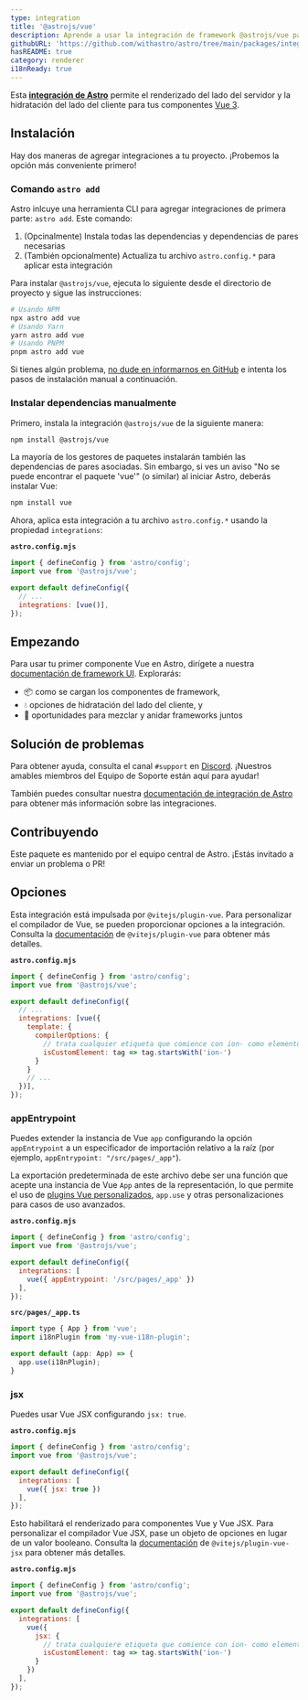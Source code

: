 ```yaml
---
type: integration
title: '@astrojs/vue'
description: Aprende a usar la integración de framework @astrojs/vue para extender el soporte de componentes en tu proyecto Astro.
githubURL: 'https://github.com/withastro/astro/tree/main/packages/integrations/vue/'
hasREADME: true
category: renderer
i18nReady: true
---
```




Esta **[integración de Astro][astro-integration]** permite el renderizado del lado del servidor y la hidratación del lado del cliente para tus componentes [Vue 3](https://vuejs.org/).

## Instalación

Hay dos maneras de agregar integraciones a tu proyecto. ¡Probemos la opción más conveniente primero!

### Comando `astro add` 

Astro inlcuye una herramienta CLI para agregar integraciones de primera parte: `astro add`. Este comando:

1.  (Opcinalmente) Instala todas las dependencias y dependencias de pares necesarias
2.  (También opcionalmente) Actualiza tu archivo `astro.config.*` para aplicar esta integración

Para instalar `@astrojs/vue`, ejecuta lo siguiente desde el directorio de proyecto y sigue las instrucciones:

```sh
# Usando NPM
npx astro add vue
# Usando Yarn
yarn astro add vue
# Usando PNPM
pnpm astro add vue
```

Si tienes algún problema, [no dude en informarnos en GitHub](https://github.com/withastro/astro/issues) e intenta los pasos de instalación manual a continuación.

### Instalar dependencias manualmente

Primero, instala la integración `@astrojs/vue` de la siguiente manera:

```sh
npm install @astrojs/vue
```

La mayoría de los gestores de paquetes instalarán también las dependencias de pares asociadas. Sin embargo, si ves un aviso "No se puede encontrar el paquete 'vue'" (o similar) al iniciar Astro, deberás instalar Vue:

```sh
npm install vue
```

Ahora, aplica esta integración a tu archivo `astro.config.*` usando la propiedad `integrations`:

**`astro.config.mjs`**

```js ins={2} "vue()"
import { defineConfig } from 'astro/config';
import vue from '@astrojs/vue';

export default defineConfig({
  // ...
  integrations: [vue()],
});
```

## Empezando

Para usar tu primer componente Vue en Astro, dirígete a nuestra [documentación de framework UI][astro-ui-frameworks]. Explorarás:

*   📦 como se cargan los componentes de framework,
*   💧 opciones de hidratación del lado del cliente, y
*   🤝 oportunidades para mezclar y anidar frameworks juntos

## Solución de problemas

Para obtener ayuda, consulta el canal `#support` en [Discord](https://astro.build/chat). ¡Nuestros amables miembros del Equipo de Soporte están aquí para ayudar!

También puedes consultar nuestra [documentación de integración de Astro][astro-integration] para obtener más información sobre las integraciones.

## Contribuyendo

Este paquete es mantenido por el equipo central de Astro. ¡Estás invitado a enviar un problema o PR!

[astro-integration]: /es/guides/integrations-guide/

[astro-ui-frameworks]: /es/core-concepts/framework-components/#usando-componente-de-framework

## Opciones

Esta integración está impulsada por `@vitejs/plugin-vue`. Para personalizar el compilador de Vue, se pueden proporcionar opciones a la integración. Consulta la [documentación](https://www.npmjs.com/package/@vitejs/plugin-vue) de `@vitejs/plugin-vue` para obtener más detalles.

**`astro.config.mjs`**

```js
import { defineConfig } from 'astro/config';
import vue from '@astrojs/vue';

export default defineConfig({
  // ...
  integrations: [vue({
    template: {
      compilerOptions: {
        // trata cualquier etiqueta que comience con ion- como elementos personalizados
        isCustomElement: tag => tag.startsWith('ion-')
      }
    }
    // ...
  })],
});
```

### appEntrypoint

Puedes extender la instancia de Vue `app` configurando la opción `appEntrypoint` a un especificador de importación relativo a la raíz (por ejemplo, `appEntrypoint: "/src/pages/_app"`).

La exportación predeterminada de este archivo debe ser una función que acepte una instancia de Vue `App` antes de la representación, lo que permite el uso de [plugins Vue personalizados](https://vuejs.org/guide/reusability/plugins.html), `app.use` y otras personalizaciones para casos de uso avanzados.

**`astro.config.mjs`**

```js
import { defineConfig } from 'astro/config';
import vue from '@astrojs/vue';

export default defineConfig({
  integrations: [
    vue({ appEntrypoint: '/src/pages/_app' })
  ],
});
```

**`src/pages/_app.ts`**

```js
import type { App } from 'vue';
import i18nPlugin from 'my-vue-i18n-plugin';

export default (app: App) => {
  app.use(i18nPlugin);
}
```

### jsx

Puedes usar Vue JSX configurando `jsx: true`.

**`astro.config.mjs`**

```js
import { defineConfig } from 'astro/config';
import vue from '@astrojs/vue';

export default defineConfig({
  integrations: [
    vue({ jsx: true })
  ],
});
```

Esto habilitará el renderizado para componentes Vue y Vue JSX. Para personalizar el compilador Vue JSX, pase un objeto de opciones en lugar de un valor booleano. Consulta la [documentación](https://www.npmjs.com/package/@vitejs/plugin-vue-jsx) de `@vitejs/plugin-vue-jsx` para obtener más detalles.

**`astro.config.mjs`**

```js
import { defineConfig } from 'astro/config';
import vue from '@astrojs/vue';

export default defineConfig({
  integrations: [
    vue({
      jsx: {
        // trata cualquiere etiqueta que comience con ion- como elementos personalizados
        isCustomElement: tag => tag.startsWith('ion-')
      }
    })
  ],
});
```
